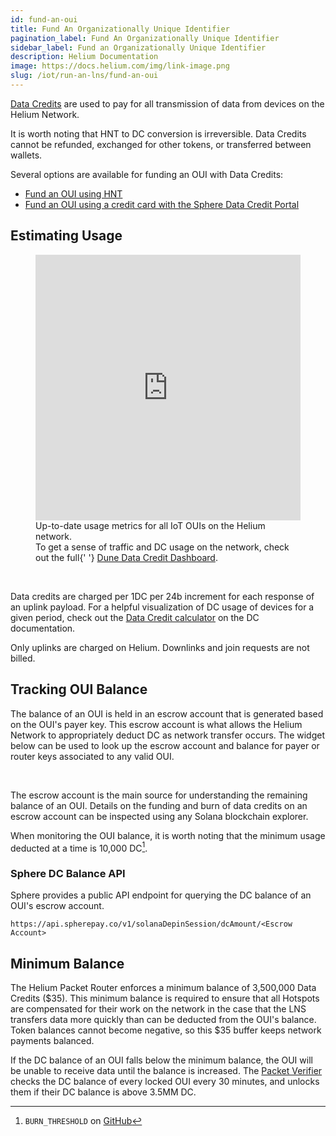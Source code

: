 ```yaml
---
id: fund-an-oui
title: Fund An Organizationally Unique Identifier
pagination_label: Fund An Organizationally Unique Identifier
sidebar_label: Fund an Organizationally Unique Identifier
description: Helium Documentation
image: https://docs.helium.com/img/link-image.png
slug: /iot/run-an-lns/fund-an-oui
---
```


[Data Credits](/tokens/data-credit) are used to pay for all transmission of data from devices on the
Helium Network.

It is worth noting that HNT to DC conversion is irreversible. Data Credits cannot be refunded,
exchanged for other tokens, or transferred between wallets.

Several options are available for funding an OUI with Data Credits:

- [Fund an OUI using HNT](/iot/run-an-lns/fund-an-oui-using-hnt)
- [Fund an OUI using a credit card with the Sphere Data Credit Portal](/tokens/data-credit-portal)

## Estimating Usage

<figure className="screensnippet-wrapper">
  <iframe
    src="https://dune.com/embeds/5481819/8933835/"
    frameborder="0"
    width="100%"
    height="425px"
    style={{ borderRadius: 16, paddingBottom: `0.5rem` }}
  ></iframe>
  <figcaption>
    Up-to-date usage metrics for all IoT OUIs on the Helium network. <br /> To get a sense of
    traffic and DC usage on the network, check out the full{' '}
    <a href="https://dune.com/helium-foundation/helium-data-credits">Dune Data Credit Dashboard</a>.
  </figcaption>
</figure>

<br />

Data credits are charged per 1DC per 24b increment for each response of an uplink payload. For a
helpful visualization of DC usage of devices for a given period, check out the
[Data Credit calculator](/tokens/data-credit#data-transfer-calculator) on the DC documentation.

Only uplinks are charged on Helium. Downlinks and join requests are not billed.

## Tracking OUI Balance


The balance of an OUI is held in an escrow account that is generated based on the OUI's payer key.
This escrow account is what allows the Helium Network to appropriately deduct DC as network transfer
occurs. The widget below can be used to look up the escrow account and balance for payer or router
keys associated to any valid OUI.

<div className="screensnippet-wrapper">
  <EscrowOUIWidget />
</div>

<br />

The escrow account is the main source for understanding the remaining balance of an OUI. Details on
the funding and burn of data credits on an escrow account can be inspected using any Solana
blockchain explorer.

When monitoring the OUI balance, it is worth noting that the minimum usage deducted at a time is
10,000 DC[^1].

[^1]:
    `BURN_THRESHOLD` on
    [GitHub](https://github.com/helium/oracles/blob/7c9f5b4e6f8e47be80eaf3c6cb4cc703373246ef/iot_packet_verifier/src/pending_burns.rs#L32)

### Sphere DC Balance API

Sphere provides a public API endpoint for querying the DC balance of an OUI's escrow account.

```
https://api.spherepay.co/v1/solanaDepinSession/dcAmount/<Escrow Account>
```

## Minimum Balance

The Helium Packet Router enforces a minimum balance of 3,500,000 Data Credits (\$35). This minimum
balance is required to ensure that all Hotspots are compensated for their work on the network in the
case that the LNS transfers data more quickly than can be deducted from the OUI's balance. Token
balances cannot become negative, so this \$35 buffer keeps network payments balanced.

If the DC balance of an OUI falls below the minimum balance, the OUI will be unable to receive data
until the balance is increased. The
[Packet Verifier](/oracles/data-transfer-oracles#packet-verifier-service) checks the DC balance of
every locked OUI every 30 minutes, and unlocks them if their DC balance is above 3.5MM DC.
